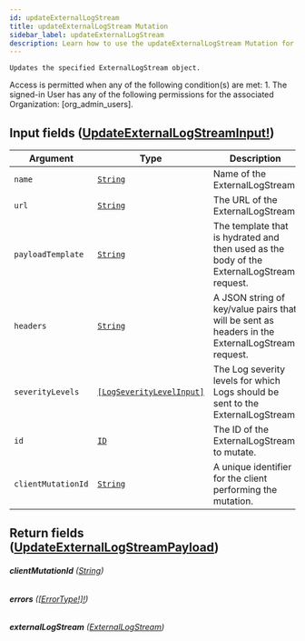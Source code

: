 ```yaml
---
id: updateExternalLogStream
title: updateExternalLogStream Mutation
sidebar_label: updateExternalLogStream
description: Learn how to use the updateExternalLogStream Mutation for Builder's API.
---
```


    Updates the specified ExternalLogStream object.

Access is permitted when any of the following condition(s) are met: 1. The signed-in User has any of the following permissions for the associated Organization: [org_admin_users].

## Input fields ([UpdateExternalLogStreamInput!](/composer/builder/api/schema/input_object/UpdateExternalLogStreamInput.mdx))

| Argument           | Type                                                                           | Description                                                                                     |
| ------------------ | ------------------------------------------------------------------------------ | ----------------------------------------------------------------------------------------------- |
| `name`             | [`String`](/composer/builder/api/schema/scalar/String.mdx)                                       | Name of the ExternalLogStream.                                                                  |
| `url`              | [`String`](/composer/builder/api/schema/scalar/String.mdx)                                       | The URL of the ExternalLogStream.                                                               |
| `payloadTemplate`  | [`String`](/composer/builder/api/schema/scalar/String.mdx)                                       | The template that is hydrated and then used as the body of the ExternalLogStream request.       |
| `headers`          | [`String`](/composer/builder/api/schema/scalar/String.mdx)                                       | A JSON string of key/value pairs that will be sent as headers in the ExternalLogStream request. |
| `severityLevels`   | [`[LogSeverityLevelInput]`](/composer/builder/api/schema/input_object/LogSeverityLevelInput.mdx) | The Log severity levels for which Logs should be sent to the ExternalLogStream.                 |
| `id`               | [`ID`](/composer/builder/api/schema/scalar/ID.mdx)                                               | The ID of the ExternalLogStream to mutate.                                                      |
| `clientMutationId` | [`String`](/composer/builder/api/schema/scalar/String.mdx)                                       | A unique identifier for the client performing the mutation.                                     |

## Return fields ([UpdateExternalLogStreamPayload](/composer/builder/api/schema/object/UpdateExternalLogStreamPayload.mdx))

###### <b>clientMutationId</b> ([String](/composer/builder/api/schema/scalar/String.mdx))

###### <b>errors</b> ([[ErrorType!]!](/composer/builder/api/schema/object/ErrorType.mdx))

###### <b>externalLogStream</b> ([ExternalLogStream](/composer/builder/api/schema/object/ExternalLogStream.mdx))

